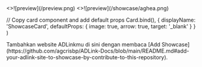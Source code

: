 
<Cards>
  <ShowcaseCard title="ADLink" href="https://adlink.vercel.app">
    <>![preview](/preview.png)</>
  </ShowcaseCard>
  <ShowcaseCard title="Aghea" href="https://aghea.site">
    <>![preview](/showcase/aghea.png)</>
  </ShowcaseCard>
</Cards>

  // Copy card component and add default props
  Card.bind(),
  {
    displayName: 'ShowcaseCard',
    defaultProps: {
      image: true,
      arrow: true,
      target: '_blank'
    }
  }
)

<style global jsx>{`
  img {
    aspect-ratio: 12/6.3;
    object-fit: cover;
  }
`}</style>

<Callout>
Tambahkan website ADLinkmu di sini dengan membaca [Add Showcase](https://github.com/agcrisbp/ADLink-Docs/blob/main/README.md#add-your-adlink-site-to-showcase-by-contribute-to-this-repository).
</Callout>